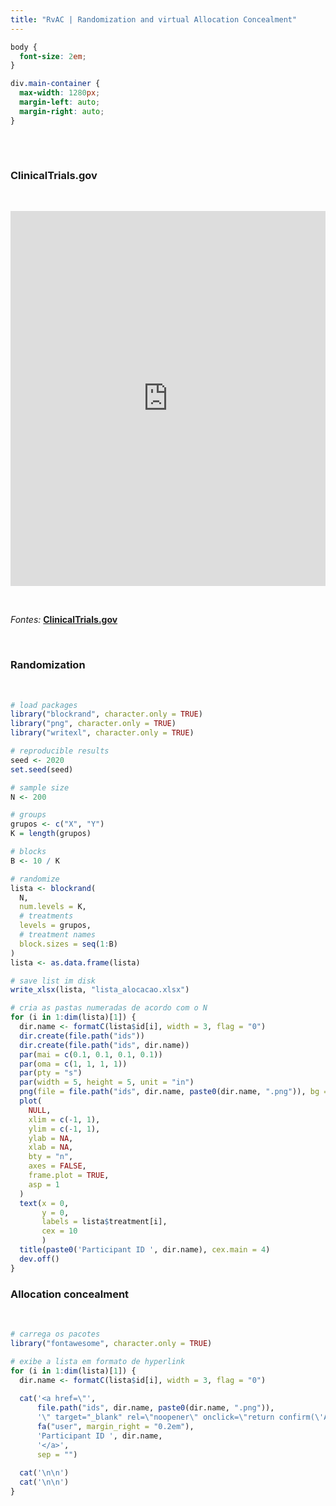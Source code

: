 ```yaml
---
title: "RvAC | Randomization and virtual Allocation Concealment"
---
```


```css
body {
  font-size: 2em;
}

div.main-container {
  max-width: 1280px;
  margin-left: auto;
  margin-right: auto;
}
```

## {.tabset}

<br>

### **ClinicalTrials.gov**

<br>

<iframe src="https://clinicaltrials.gov/ct2/show/NCT05480982?term=UNISUAM+OR+%22Centro+Universitário+Augusto+Motta%22&draw=2&rank=6" style="width:100%; height:600px; border:0;"></iframe>

<br>

*Fontes:* [**ClinicalTrials.gov**](https://clinicaltrials.gov)

<br>

### **Randomization**

<br>

```r
# load packages
library("blockrand", character.only = TRUE)
library("png", character.only = TRUE)
library("writexl", character.only = TRUE)

# reproducible results
seed <- 2020
set.seed(seed)

# sample size
N <- 200

# groups
grupos <- c("X", "Y")
K = length(grupos)

# blocks
B <- 10 / K

# randomize
lista <- blockrand(
  N,
  num.levels = K,
  # treatments
  levels = grupos,
  # treatment names
  block.sizes = seq(1:B)
)
lista <- as.data.frame(lista)

# save list im disk
write_xlsx(lista, "lista_alocacao.xlsx")
```

```r
# cria as pastas numeradas de acordo com o N
for (i in 1:dim(lista)[1]) {
  dir.name <- formatC(lista$id[i], width = 3, flag = "0")
  dir.create(file.path("ids"))
  dir.create(file.path("ids", dir.name))
  par(mai = c(0.1, 0.1, 0.1, 0.1))
  par(oma = c(1, 1, 1, 1))
  par(pty = "s")
  par(width = 5, height = 5, unit = "in")
  png(file = file.path("ids", dir.name, paste0(dir.name, ".png")), bg = "transparent")
  plot(
    NULL,
    xlim = c(-1, 1),
    ylim = c(-1, 1),
    ylab = NA,
    xlab = NA,
    bty = "n",
    axes = FALSE,
    frame.plot = TRUE,
    asp = 1
  )
  text(x = 0,
       y = 0,
       labels = lista$treatment[i],
       cex = 10
       )
  title(paste0('Participant ID ', dir.name), cex.main = 4)
  dev.off()
}
```

### **Allocation concealment**

<br>

```r
# carrega os pacotes
library("fontawesome", character.only = TRUE)

# exibe a lista em formato de hyperlink
for (i in 1:dim(lista)[1]) {
  dir.name <- formatC(lista$id[i], width = 3, flag = "0")
  
  cat('<a href=\"',
      file.path("ids", dir.name, paste0(dir.name, ".png")),
      '\" target="_blank" rel=\"noopener\" onclick=\"return confirm(\'Are you sure?\')\">',
      fa("user", margin_right = "0.2em"),
      'Participant ID ', dir.name,
      '</a>',
      sep = "")
  
  cat('\n\n')
  cat('\n\n')
}
```

